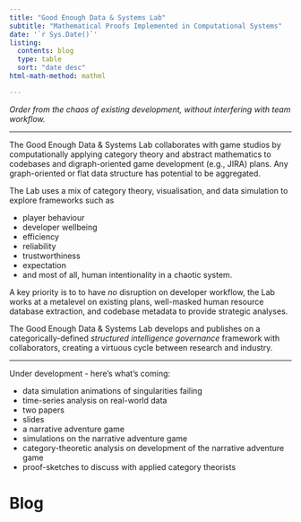 ```yaml
---
title: "Good Enough Data & Systems Lab"
subtitle: "Mathematical Proofs Implemented in Computational Systems"
date: '`r Sys.Date()`'
listing: 
  contents: blog
  type: table
  sort: "date desc"
html-math-method: mathml

---
```


*Order from the chaos of existing development, without interfering with team workflow.*

---

The Good Enough Data & Systems Lab collaborates with game studios by computationally applying category theory and abstract mathematics to codebases and digraph-oriented game development (e.g., JIRA) plans. Any graph-oriented or flat data structure has potential to be aggregated.


The Lab uses a mix of category theory, visualisation, and data simulation to explore frameworks such as  

- player behaviour
- developer wellbeing
- efficiency
- reliability
- trustworthiness
- expectation
- and most of all, human intentionality in a chaotic system.

A key priority is to to have *no* disruption on developer workflow, the Lab works at a metalevel on existing plans, well-masked human resource database extraction, and codebase metadata to provide strategic analyses.

The Good Enough Data & Systems Lab develops and publishes on a categorically-defined *structured intelligence governance* framework with collaborators, creating a virtuous cycle between research and industry. 

---

Under development - here's what's coming:

- data simulation animations of singularities failing
- time-series analysis on real-world data
- two papers
- slides
- a narrative adventure game 
- simulations on the narrative adventure game
- category-theoretic analysis on development of the narrative adventure game
- proof-sketches to discuss with applied category theorists

# Blog

